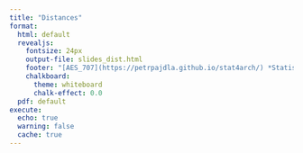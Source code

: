 ```yaml
---
title: "Distances"
format:
  html: default
  revealjs:
    fontsize: 24px
    output-file: slides_dist.html
    footer: "[AES_707](https://petrpajdla.github.io/stat4arch/) *Statistics seminar for archaeologists* | [Disctances](./dist.html)"
    chalkboard:
      theme: whiteboard
      chalk-effect: 0.0
  pdf: default
execute:
  echo: true
  warning: false
  cache: true
---
```



 
